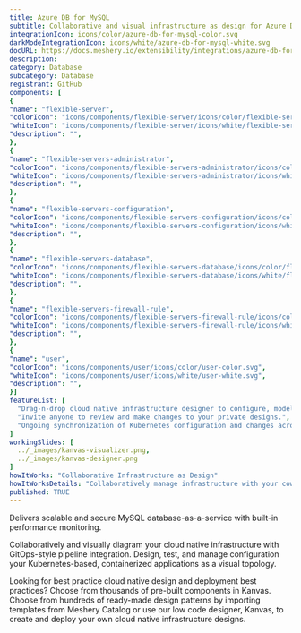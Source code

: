 ```yaml
---
title: Azure DB for MySQL
subtitle: Collaborative and visual infrastructure as design for Azure DB for MySQL
integrationIcon: icons/color/azure-db-for-mysql-color.svg
darkModeIntegrationIcon: icons/white/azure-db-for-mysql-white.svg
docURL: https://docs.meshery.io/extensibility/integrations/azure-db-for-mysql
description: 
category: Database
subcategory: Database
registrant: GitHub
components: [
{
"name": "flexible-server",
"colorIcon": "icons/components/flexible-server/icons/color/flexible-server-color.svg",
"whiteIcon": "icons/components/flexible-server/icons/white/flexible-server-white.svg",
"description": "",
},
{
"name": "flexible-servers-administrator",
"colorIcon": "icons/components/flexible-servers-administrator/icons/color/flexible-servers-administrator-color.svg",
"whiteIcon": "icons/components/flexible-servers-administrator/icons/white/flexible-servers-administrator-white.svg",
"description": "",
},
{
"name": "flexible-servers-configuration",
"colorIcon": "icons/components/flexible-servers-configuration/icons/color/flexible-servers-configuration-color.svg",
"whiteIcon": "icons/components/flexible-servers-configuration/icons/white/flexible-servers-configuration-white.svg",
"description": "",
},
{
"name": "flexible-servers-database",
"colorIcon": "icons/components/flexible-servers-database/icons/color/flexible-servers-database-color.svg",
"whiteIcon": "icons/components/flexible-servers-database/icons/white/flexible-servers-database-white.svg",
"description": "",
},
{
"name": "flexible-servers-firewall-rule",
"colorIcon": "icons/components/flexible-servers-firewall-rule/icons/color/flexible-servers-firewall-rule-color.svg",
"whiteIcon": "icons/components/flexible-servers-firewall-rule/icons/white/flexible-servers-firewall-rule-white.svg",
"description": "",
},
{
"name": "user",
"colorIcon": "icons/components/user/icons/color/user-color.svg",
"whiteIcon": "icons/components/user/icons/white/user-white.svg",
"description": "",
}]
featureList: [
  "Drag-n-drop cloud native infrastructure designer to configure, model, and deploy your workloads.",
  "Invite anyone to review and make changes to your private designs.",
  "Ongoing synchronization of Kubernetes configuration and changes across any number of clusters."
]
workingSlides: [
  ../_images/kanvas-visualizer.png,
  ../_images/kanvas-designer.png
]
howItWorks: "Collaborative Infrastructure as Design"
howItWorksDetails: "Collaboratively manage infrastructure with your coworkers synchronously sharing the same designs."
published: TRUE
---
```

<p>
Delivers scalable and secure MySQL database-as-a-service with built-in performance monitoring.
</p>
<p>
    Collaboratively and visually diagram your cloud native infrastructure with GitOps-style pipeline integration. Design, test, and manage configuration your Kubernetes-based, containerized applications as a visual topology.
</p>
<p>
    Looking for best practice cloud native design and deployment best practices? Choose from thousands of pre-built components in Kanvas. Choose from hundreds of ready-made design patterns by importing templates from Meshery Catalog or use our low code designer, Kanvas, to create and deploy your own cloud native infrastructure designs.
</p>
